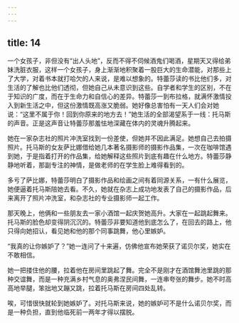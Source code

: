 ```yaml
---
---
---
```

title: 14
---




一个女孩子，非但没有“出人头地”，反而不得不伺候酒鬼们喝酒，星期天又得给弟妹洗脏衣服，这样一个女孩子，身上渐渐地积聚着一股巨大的生命潜能，对那些上了大学，对着书本就打哈欠的人来说，是难以想象的。特蕾莎读的书比他们多，对生活的了解也比他们透彻，但她自己从未意识到这些。自学者和学生的区别，不在于知识的广度，而在于生命力和自信心的差异。特蕾莎一到布拉格，就满怀激情投入到新生活之中，但这份激情既高涨又脆弱。她好像总害怕有一天人们会对她说：“这里不属于你！回到你原来的地方去！”她生活的全部渴望系于一线：托马斯的声音。正是这声音让特蕾莎那羞怯地深藏在体内的灵魂升腾起来。

她在一家杂志社的照片冲洗室找到一份差使，但她并不因此满足。她想自己去拍摄照片。托马斯的女友萨比娜借给她几本著名摄影师的摄影作品集，一次在咖啡馆遇到她，于是指着打开的作品集，给她解释这些照片到底有趣在什么地方。特蕾莎静静地听着，那副专注的神情，是做老师的在学生脸上难得看到的。

多亏了萨比娜，特蕾莎明白了摄影作品和绘画之间有着同源关系，一有什么展览，她便逼着托马斯陪她去看。不久，她就在杂志上成功地发表了自己的摄影作品，后来离开了照片冲洗室，和杂志社的专业摄影师一起工作。

那天晚上，他俩和一些朋友去一家小酒馆一起庆贺她高升。大家在一起跳起舞来。托马斯的脸色却变得阴沉沉的。特蕾莎非要知道他到底怎么了，在回去的路上，他只得向她招认，看见她和他的那个同事跳舞，他心里嫉妒。

“我真的让你嫉妒了？”她一连问了十来遍，仿佛他宣布她荣获了诺贝尔奖，她实在不敢相信。

她一把搂住他的腰，拉着他在房间里跳起了舞。完全不是刚才在酒馆舞池里跳的那种交谊舞，而是一种充满乡村气息的奥弗涅民间舞，一连串夸张的舞步。她不时高高地举腿，笨拙地又蹦又跳，拉着托马斯在房间四处乱转。

唉，可惜很快就轮到她嫉妒了。对托马斯来说，她的嫉妒可不是什么诺贝尔奖，而是一种负担，直到他临死前一两年才得以摆脱。